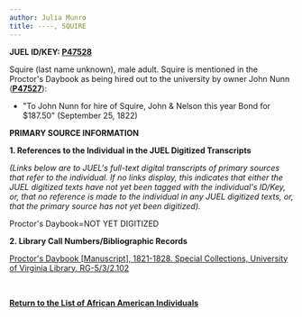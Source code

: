 ```yaml
---
author: Julia Munro
title: ----, SQUIRE
---
```

**JUEL ID/KEY: [P47528](http://juel.iath.virginia.edu/public_person?person=47528 "P47528")**

  
Squire (last name unknown), male adult. Squire is mentioned in the Proctor's Daybook as being hired out to the university by owner John Nunn (**[P47527](http://juel.iath.virginia.edu/public_person?person=47527 "P47527")**):

*   "To John Nunn for hire of Squire, John & Nelson this year Bond for $187.50" (September 25, 1822)

**PRIMARY SOURCE INFORMATION** 

**1\. References to the Individual in the JUEL Digitized Transcripts**

_(Links below are to JUEL's full-text digital transcripts of primary sources that refer to the individual. If no links display, this indicates that either the JUEL digitized texts have not yet been tagged with the individual's ID/Key, or, that no reference is made to the individual in any JUEL digitized texts, or, that the primary source has not yet been digitized)._   

Proctor's Daybook=NOT YET DIGITIZED 

**2\. Library Call Numbers/Bibliographic Records**

[](http://search.lib.virginia.edu/catalog/u6371432)[Proctor's Daybook \[Manuscript\], 1821-1828. Special Collections, University of Virginia Library. RG-5/3/2.102](http://search.lib.virginia.edu/catalog/u6607353 "Proctor's Daybook")

 [](http://search.lib.virginia.edu/catalog/u6371432)

**[Return to the List of African American Individuals](http://juel.iath.virginia.edu/node/367 "Return to the List of African-American Individuals")**